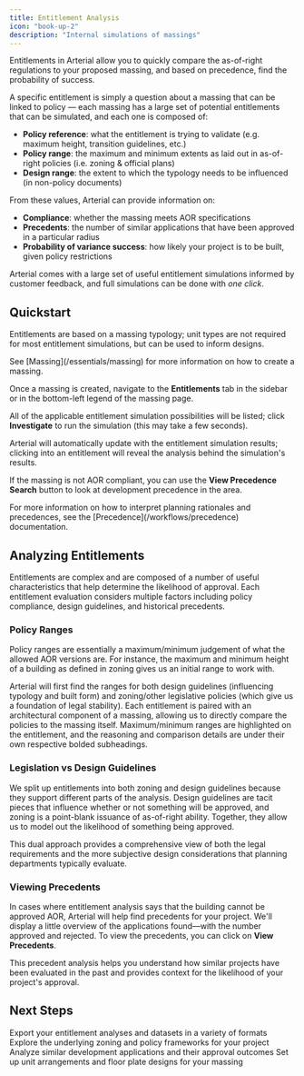 ```yaml
---
title: Entitlement Analysis
icon: "book-up-2"
description: "Internal simulations of massings"
---
```


Entitlements in Arterial allow you to quickly compare the as-of-right regulations to your proposed massing, and based on precedence, find the probability of success.

A specific entitlement is simply a question about a massing that can be linked to policy — each massing has a large set of potential entitlements that can be simulated, and each one is composed of:

- **Policy reference**: what the entitlement is trying to validate (e.g. maximum height, transition guidelines, etc.)
- **Policy range**: the maximum and minimum extents as laid out in as-of-right policies (i.e. zoning & official plans)
- **Design range**: the extent to which the typology needs to be influenced (in non-policy documents)

From these values, Arterial can provide information on:

- **Compliance**: whether the massing meets AOR specifications
- **Precedents**: the number of similar applications that have been approved in a particular radius
- **Probability of variance success**: how likely your project is to be built, given policy restrictions

Arterial comes with a large set of useful entitlement simulations informed by customer feedback, and full simulations can be done with _one click_.

## Quickstart

<Steps titleSize="h3">
<Step title="Massing Creation">

Entitlements are based on a massing typology; unit types are not required for most entitlement simulations, but can be used to inform designs.

<Info>
	See [Massing](/essentials/massing) for more information on how to create a
	massing.
</Info>

</Step>

<Step title="Entitlement Simulation">

Once a massing is created, navigate to the <Icon icon="book-up-2"  /> **Entitlements** tab in the sidebar or in the bottom-left legend of the massing page.

All of the applicable entitlement simulation possibilities will be listed; click <Icon icon="book-up" color="#FFF" /> **Investigate** to run the simulation (this may take a few seconds).

</Step>

<Step title="Analysis">

Arterial will automatically update with the entitlement simulation results; clicking into an entitlement will reveal the analysis behind the simulation's results.

If the massing is not AOR compliant, you can use the <Icon icon="search" color="#FFF"/> **View Precedence Search** button to look at development precedence in the area.

<Info>
	For more information on how to interpret planning rationales and precedences,
	see the [Precedence](/workflows/precedence) documentation.
</Info>

</Step>
</Steps>

## Analyzing Entitlements

Entitlements are complex and are composed of a number of useful characteristics that help determine the likelihood of approval. Each entitlement evaluation considers multiple factors including policy compliance, design guidelines, and historical precedents.

### Policy Ranges

Policy ranges are essentially a maximum/minimum judgement of what the allowed AOR versions are. For instance, the maximum and minimum height of a building as defined in zoning gives us an initial range to work with.

Arterial will first find the ranges for both design guidelines (influencing typology and built form) and zoning/other legislative policies (which give us a foundation of legal stability). Each entitlement is paired with an architectural component of a massing, allowing us to directly compare the policies to the massing itself. Maximum/minimum ranges are highlighted on the entitlement, and the reasoning and comparison details are under their own respective bolded subheadings.

### Legislation vs Design Guidelines

We split up entitlements into both zoning and design guidelines because they support different parts of the analysis. Design guidelines are tacit pieces that influence whether or not something will be approved, and zoning is a point-blank issuance of as-of-right ability. Together, they allow us to model out the likelihood of something being approved.

This dual approach provides a comprehensive view of both the legal requirements and the more subjective design considerations that planning departments typically evaluate.

### Viewing Precedents

In cases where entitlement analysis says that the building cannot be approved AOR, Arterial will help find precedents for your project. We'll display a little overview of the applications found—with the number approved and rejected. To view the precedents, you can click on <Icon icon="search" color="#FFF" /> **View Precedents**.

This precedent analysis helps you understand how similar projects have been evaluated in the past and provides context for the likelihood of your project's approval.

## Next Steps

<CardGroup cols={2}>
	<Card
		title="Export Information"
		icon="cloud-download"
		href="/workflows/exporting"
	>
		Export your entitlement analyses and datasets in a variety of formats
	</Card>
	<Card title="View Policies" icon="book-open" href="/essentials/policies">
		Explore the underlying zoning and policy frameworks for your project
	</Card>
	<Card title="View Precedents" icon="search" href="/workflows/entitlement">
		Analyze similar development applications and their approval outcomes
	</Card>
	<Card title="Configure Layouts" icon="proportions" href="/essentials/layouts">
		Set up unit arrangements and floor plate designs for your massing
	</Card>
</CardGroup>

